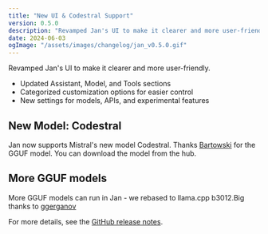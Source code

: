 ```yaml
---
title: "New UI & Codestral Support"
version: 0.5.0
description: "Revamped Jan's UI to make it clearer and more user-friendly"
date: 2024-06-03
ogImage: "/assets/images/changelog/jan_v0.5.0.gif"
---
```



<ChangelogHeader title= "New UI & Codestral Support" date= "2024-06-03" ogImage= "/assets/images/changelog/jan_v0.5.0.gif" />

Revamped Jan's UI to make it clearer and more user-friendly.

- Updated Assistant, Model, and Tools sections
- Categorized customization options for easier control
- New settings for models, APIs, and experimental features

## New Model: Codestral

Jan now supports Mistral's new model Codestral. Thanks [Bartowski](https://huggingface.co/bartowski) for the GGUF model. You can download the model from the hub.

## More GGUF models

More GGUF models can run in Jan - we rebased to llama.cpp b3012.Big thanks to [ggerganov](https://github.com/ggerganov) 

For more details, see the [GitHub release notes](https://github.com/janhq/jan/releases/tag/v0.5.0).
